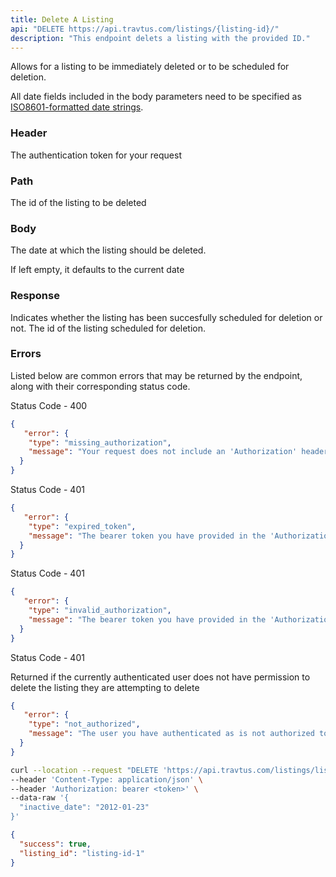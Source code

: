 ```yaml
---
title: Delete A Listing
api: "DELETE https://api.travtus.com/listings/{listing-id}/"
description: "This endpoint delets a listing with the provided ID."
---
```


Allows for a listing to be immediately deleted or to be scheduled for deletion.

All date fields included in the body parameters need to be specified as [ISO8601-formatted date strings](https://en.wikipedia.org/wiki/ISO_8601).

### Header

<ParamField header="Authorization" type="string" default="none" required>
  The authentication token for your request
</ParamField>

### Path

<ParamField path="listing_id" type="string" default="none" required>
  The id of the listing to be deleted
</ParamField>

### Body

<ParamField body="inactive-date" type="date" default="Current date" required>
  The date at which the listing should be deleted.

  If left empty, it defaults to the current date
</ParamField>

### Response

<ResponseField name="success" type="boolean">
  Indicates whether the listing has been succesfully scheduled for deletion or not.
</ResponseField>

<ResponseField name="listing_id" type="boolean">
  The id of the listing scheduled for deletion.
</ResponseField>

### Errors

Listed below are common errors that may be returned by the endpoint, along with their corresponding status code.

Status Code - 400
```json Missing Authorization header
{
   "error": {
    "type": "missing_authorization",
    "message": "Your request does not include an 'Authorization' header with a bearer token for your account."
  }
}
```

Status Code - 401
```json Expired Authorization header bearer token value
{
   "error": {
    "type": "expired_token",
    "message": "The bearer token you have provided in the 'Authorization' header has expired. Please obtain a new one."
  }
}
```

Status Code - 401
```json Invalid Authorization header bearer token value
{
   "error": {
    "type": "invalid_authorization",
    "message": "The bearer token you have provided in the 'Authorization' header is invalid."
  }
}
```

Status Code - 401

Returned if the currently authenticated user does not have permission to delete the listing they are attempting to delete
```json Invalid/Expired Authorization header bearer token value
{
   "error": {
    "type": "not_authorized",
    "message": "The user you have authenticated as is not authorized to delete the listing you are attempting to delete."
  }
}
```

<RequestExample>

```bash Example Request
curl --location --request "DELETE 'https://api.travtus.com/listings/listing-id-1/'" \
--header 'Content-Type: application/json' \
--header 'Authorization: bearer <token>' \
--data-raw '{
  "inactive_date": "2012-01-23"
}'
```

</RequestExample>

<ResponseExample>

```json Response
{
  "success": true,
  "listing_id": "listing-id-1"
}
```

</ResponseExample>
